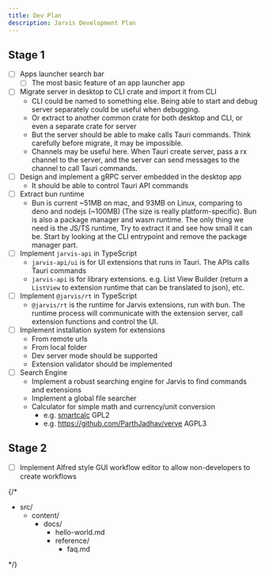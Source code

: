 ```yaml
---
title: Dev Plan
description: Jarvis Development Plan
---
```


## Stage 1

- [ ] Apps launcher search bar
  - [ ] The most basic feature of an app launcher app
- [ ] Migrate server in desktop to CLI crate and import it from CLI
  - CLI could be named to something else. Being able to start and debug server separately could be useful when debugging.
  - Or extract to another common crate for both desktop and CLI, or even a separate crate for server
  - But the server should be able to make calls Tauri commands. Think carefully before migrate, it may be impossible.
  - Channels may be useful here. When Tauri create server, pass a rx channel to the server, and the server can send messages to the channel to call Tauri commands.
- [ ] Design and implement a gRPC server embedded in the desktop app
  - It should be able to control Tauri API commands
- [ ] Extract bun runtime
  - Bun is current ~51MB on mac, and 93MB on Linux, comparing to deno and nodejs (~100MB) (The size is really platform-specific). Bun is also a package manager and wasm runtime. The only thing we need is the JS/TS runtime, Try to extract it and see how small it can be. Start by looking at the CLI entrypoint and remove the package manager part.
- [ ] Implement `jarvis-api` in TypeScript
  - `jarvis-api/ui` is for UI extensions that runs in Tauri. The APIs calls Tauri commands
  - `jarvis-api` is for library extensions. e.g. List View Builder (return a `ListView` to extension runtime that can be translated to json), etc.
- [ ] Implement `@jarvis/rt` in TypeScript
  - `@jarvis/rt` is the runtime for Jarvis extensions, run with bun. The runtime process will communicate with the extension server, call extension functions and control the UI.
- [ ] Implement installation system for extensions
  - From remote urls
  - From local folder
  - Dev server mode should be supported
  - Extension validator should be implemented
- [ ] Search Engine
  - Implement a robust searching engine for Jarvis to find commands and extensions
  - Implement a global file searcher
  - Calculator for simple math and currency/unit conversion 
    - e.g. [smartcalc](https://github.com/ParthJadhav/smartcalc) GPL2
    - e.g. https://github.com/ParthJadhav/verve AGPL3

## Stage 2

- [ ] Implement Alfred style GUI workflow editor to allow non-developers to create workflows


{/* 

<FileTree>

- src/
  - content/
    - docs/
      - hello-world.md
      - reference/
        - faq.md

</FileTree> */}